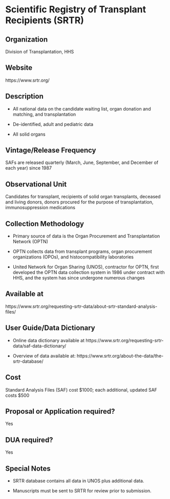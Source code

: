 \mainmatter

<!-- Generated by generateRmd.R; do not edit by hand  -->

# Scientific Registry of Transplant Recipients (SRTR)

## Organization
Division of Transplantation, HHS

## Website
https://www.srtr.org/

## Description
*	All national data on the candidate waiting list, organ donation and matching, and transplantation 
*	De-identified, adult and pediatric data 
*	All solid organs

## Vintage/Release Frequency
SAFs are released quarterly (March, June, September, and December of each year)  since 1987

## Observational Unit
Candidates for transplant, recipients of solid organ transplants, deceased and living donors, donors procured for the purpose of transplantation, immunosuppression medications

## Collection Methodology
*	Primary source of data is the Organ Procurement and Transplantation Network (OPTN) 
*	OPTN collects data from transplant programs, organ procurement organizations (OPOs), and histocompatibility laboratories 
*	United Network for Organ Sharing (UNOS), contractor for OPTN, first developed the OPTN data collection system in 1986 under contract with HHS, and the system has since undergone numerous changes

## Available at
https://www.srtr.org/requesting-srtr-data/about-srtr-standard-analysis-files/

## User Guide/Data Dictionary
* Online data dictionary available at https://www.srtr.org/requesting-srtr-data/saf-data-dictionary/
* Overview of data available at: https://www.srtr.org/about-the-data/the-srtr-database/

## Cost
Standard Analysis Files (SAF) cost $1000; each additional, updated SAF costs $500

## Proposal or Application required?
Yes

## DUA required?
Yes

## Special Notes
*	SRTR database contains all data in UNOS plus additional data. 
*	Manuscripts must be sent to SRTR for review prior to submission.

